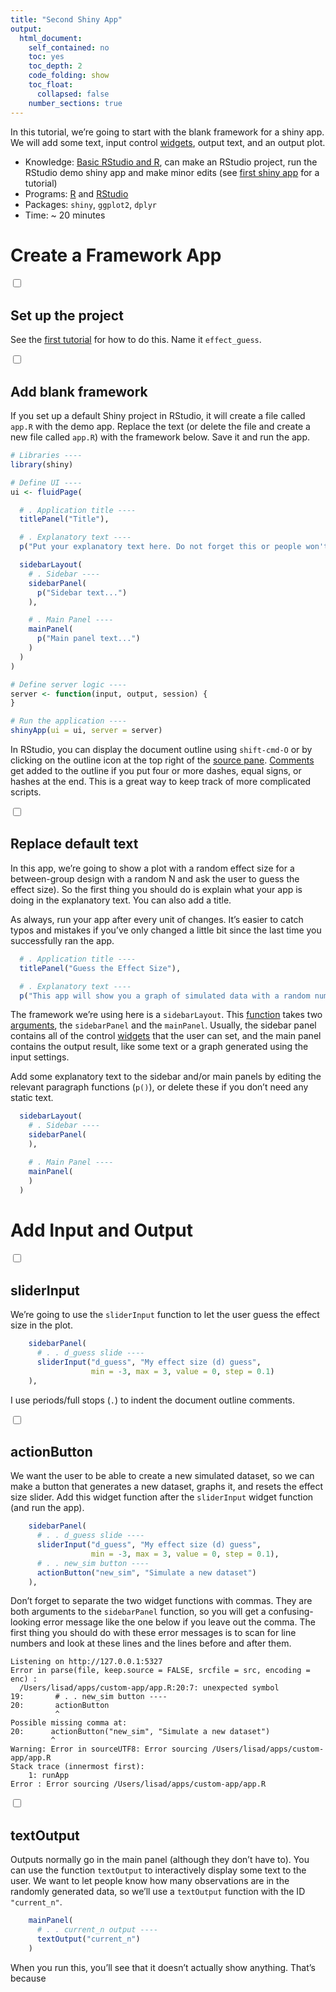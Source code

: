 ```yaml
---
title: "Second Shiny App"
output:
  html_document:
    self_contained: no
    toc: yes
    toc_depth: 2
    code_folding: show
    toc_float: 
      collapsed: false
    number_sections: true
---
```


In this tutorial, we're going to start with the blank framework for a shiny app. We will add some text, input control [widgets](defs.html#widget), output text, and an output plot.

* Knowledge: [Basic RStudio and R](https://gupsych.github.io/data_skills/01_intro.html), can make an RStudio project, run the RStudio demo shiny app and make minor edits (see [first shiny app](01-first-app.html) for a tutorial)
* Programs: [R](http://cran.r-project.org/mirrors.html) and [RStudio](https://www.rstudio.com/products/rstudio/download3/)
* Packages: `shiny`, `ggplot2`, `dplyr`
* Time: ~ 20 minutes


# Create a Framework App


<input type="checkbox" class="progress">

##  Set up the project

See the [first tutorial](01-first-app.html) for how to do this. Name it `effect_guess`.


<input type="checkbox" class="progress">

## Add blank framework

If you set up a default Shiny project in RStudio, it will create a file called `app.R` with the demo app. Replace the text (or delete the file and create a new file called `app.R`) with the framework below. Save it and run the app.

```r
# Libraries ----
library(shiny)

# Define UI ----
ui <- fluidPage(

  # . Application title ----
  titlePanel("Title"),

  # . Explanatory text ----
  p("Put your explanatory text here. Do not forget this or people won't know how to use your app!"),

  sidebarLayout(
    # . Sidebar ----
    sidebarPanel(
      p("Sidebar text...")
    ),

    # . Main Panel ----
    mainPanel(
      p("Main panel text...")
    )
  )
)

# Define server logic ----
server <- function(input, output, session) {
}

# Run the application ----
shinyApp(ui = ui, server = server)

```

<p class="alert alert-info">In RStudio, you can display the document outline using `shift-cmd-O` or by clicking on the outline icon at the top right of the [source pane](defs.html#panes). [Comments](defs.html#commment) get added to the outline if you put four or more dashes, equal signs, or hashes at the end. This is a great way to keep track of more complicated scripts.</p>


<input type="checkbox" class="progress">

## Replace default text

In this app, we're going to show a plot with a random effect size for a between-group design with a random N and ask the user to guess the effect size). So the first thing you should do is explain what your app is doing in the explanatory text. You can also add a title.

<p class="alert alert-info">As always, run your app after every unit of changes. It's easier to catch typos and mistakes if you've only changed a little bit since the last time you successfully ran the app.</p>

```r
  # . Application title ----
  titlePanel("Guess the Effect Size"),

  # . Explanatory text ----
  p("This app will show you a graph of simulated data with a random number of observations in each of two groups and a random effect size. The effect size will be between -3 and 3, your job is to guess the size of the effect."),
```

The framework we're using here is a `sidebarLayout`. This [function](defs.html#function) takes two [arguments](defs.html#argument), the `sidebarPanel` and the `mainPanel`. Usually, the sidebar panel contains all of the control [widgets](defs.html#widget) that the user can set, and the main panel contains the output result, like some text or a graph generated using the input settings.

Add some explanatory text to the sidebar and/or main panels by editing the relevant paragraph functions (`p()`), or delete these if you don't need any static text.

```r
  sidebarLayout(
    # . Sidebar ----
    sidebarPanel(
    ),

    # . Main Panel ----
    mainPanel(
    )
  )
```


# Add Input and Output


<input type="checkbox" class="progress">

## sliderInput 

We're going to use the `sliderInput` function to let the user guess the effect size in the plot.

```r
    sidebarPanel(
      # . . d_guess slide ----
      sliderInput("d_guess", "My effect size (d) guess",
                  min = -3, max = 3, value = 0, step = 0.1)
    ),
```

<p class="alert alert-info">I use periods/full stops (`.`) to indent the document outline comments.</p>


<input type="checkbox" class="progress">

## actionButton

We want the user to be able to create a new simulated dataset, so we can make a button that generates a new dataset, graphs it, and resets the effect size slider. Add this widget function after the `sliderInput` widget function (and run the app).

```r
    sidebarPanel(
      # . . d_guess slide ----
      sliderInput("d_guess", "My effect size (d) guess",
                  min = -3, max = 3, value = 0, step = 0.1),
      # . . new_sim button ----
      actionButton("new_sim", "Simulate a new dataset")
    ),
```


<div class="alert alert-warning">

<p>Don't forget to separate the two widget functions with commas. They are both arguments to the `sidebarPanel` function, so you will get a confusing-looking error message like the one below if you leave out the comma. The first thing you should do with these error messages is to scan for line numbers and look at these lines and the lines before and after them.</p>

<pre><code>Listening on http://127.0.0.1:5327
Error in parse(file, keep.source = FALSE, srcfile = src, encoding = enc) : 
  /Users/lisad/apps/custom-app/app.R:20:7: unexpected symbol
19:       # . . new_sim button ----
20:       actionButton
          ^
Possible missing comma at:
20:      actionButton("new_sim", "Simulate a new dataset")
         ^
Warning: Error in sourceUTF8: Error sourcing /Users/lisad/apps/custom-app/app.R
Stack trace (innermost first):
    1: runApp
Error : Error sourcing /Users/lisad/apps/custom-app/app.R</code></pre>

</div>


<input type="checkbox" class="progress">

## textOutput

Outputs normally go in the main panel (although they don't have to). You can use the function `textOutput` to interactively display some text to the user. We want to let people know how many observations are in the randomly generated data, so we'll use a `textOutput` function with the ID `"current_n"`.

```r
    mainPanel(
      # . . current_n output ----
      textOutput("current_n")
    )
```

When you run this, you'll see that it doesn't actually show anything. That's because 


